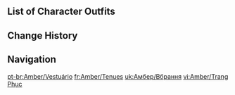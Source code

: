 {{CharacterTabs}}

==List of Character Outfits==
{{Outfits by Category Table|Amber Outfits|nocharacter=1}}

==Change History==
{{Change History|1.0}}

==Navigation==
{{Character Navbox|link type=outfits}}

[[pt-br:Amber/Vestuário]]
[[fr:Amber/Tenues]]
[[uk:Амбер/Вбрання]]
[[vi:Amber/Trang Phục]]
